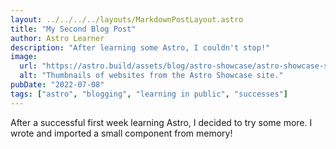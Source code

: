```yaml
---
layout: ../../../../layouts/MarkdownPostLayout.astro
title: "My Second Blog Post"
author: Astro Learner
description: "After learning some Astro, I couldn't stop!"
image:
  url: "https://astro.build/assets/blog/astro-showcase/astro-showcase-screenshot.jpg"
  alt: "Thumbnails of websites from the Astro Showcase site."
pubDate: "2022-07-08"
tags: ["astro", "blogging", "learning in public", "successes"]
---
```


After a successful first week learning Astro, I decided to try some more. I wrote and imported a small component from memory!
